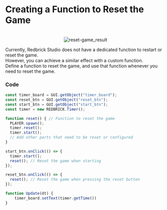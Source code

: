 # Creating a Function to Reset the Game

<br/>
<center>
  <img src='/images/snippet/game-flow/reset-game_result.gif' alt='reset-game_result' loading="lazy" decoding="async" style={{width: '50%'}}/>
</center>

Currently, Redbrick Studio does not have a dedicated function to restart or reset the game.  
However, you can achieve a similar effect with a custom function.  
Define a function to reset the game, and use that function whenever you need to reset the game.  

### Code

```js showLineNumbers {6-11, 18-20}
const timer_board = GUI.getObject("timer_board");
const reset_btn = GUI.getObject("reset_btn");
const start_btn = GUI.getObject("start_btn");
const timer = new REDBRICK.Timer();

function reset() { // Function to reset the game
  PLAYER.spawn();
  timer.reset();
  timer.start();
  // Add other parts that need to be reset or configured
}

start_btn.onClick(() => {
  timer.start();
  reset(); // Reset the game when starting
});

reset_btn.onClick(() => {
  reset(); // Reset the game when pressing the reset button
});

function Update(dt) {
    timer_board.setText(timer.getTime())
}
```
